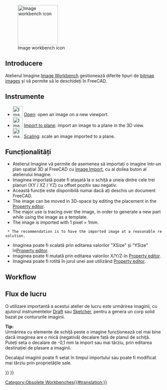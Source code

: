 <languages/>

{{Docnav
|
|
|IconL=
|IconR=
}}

{{VeryImportantMessage|The '''Image Workbench''' is no longer included after version 0.20.<br>
Its functionality has been integrated in [[Std_Base|Std Base]]. See [[Std_Import|Std Import]] and [[Std_ViewLoadImage|Std ViewLoadImage]].}}

[[Image:Workbench_Image.svg|thumb|128px|Image workbench icon]]

{{TOCright}}

<span id="Introduction"></span>
== Introducere ==

{{TOCright}} Atelierul Imagine [[Image Workbench]] gestionează diferite tipuri de  [http://en.wikipedia.org/wiki/Raster_graphics bitmap images] și vă permite să le deschideți în FreeCAD.

<span id="Tools"></span>
== Instrumente ==

<div class="mw-translate-fuzzy">
* [[Image:Image-import.svg|32px]] [[Image_Open|Open]]: open an image on a new viewport.
* [[Image:Image-import-to-plane.svg|32px]] [[Image_CreateImagePlane|Import to plane]]: import an image to a plane in the 3D view.
* [[Image:Image-scale.svg|32px]] [[Image_Scaling|Scaling]]: scale an image imported to a plane.
</div>

<span id="Features"></span>
== Funcționalități ==

* Atelierul Imagine vă permite de asemenea să importați o imagine într-un plan spațial 3D al FreeCAD cu [[Image CreateImagePlane/ro|Image Import]], cu al doilea buton al atelierului Imagine.
* Imaginea importată poate fi atașată la o schiță a uneia dintre cele trei planuri (XY / XZ / YZ) cu ​​offset pozitiv sau negativ.
* Această funcție este disponibilă numai dacă ați deschis un document FreeCAD.
* The image can be moved in 3D-space by editing the placement in the [[Property editor|Property editor]].
* The major use is tracing over the image, in order to generate a new part while using the image as a template.
* The image is imported with 1 pixel = 1mm.
  * The recommendation is to have the imported image at a reasonable resolution.
* Imaginea poate fi scalată prin editarea valorilor "XSize" și "YSize" în[[Property editor|Property editor]].
* Imaginea poate fi mutată prin editarea valorilor X/Y/Z-în [[Property editor|Property editor]].
* Imaginea poate fi rotită în jurul unei axe utilizând [[Property editor|Property editor]].

== Workflow ==

<div class="mw-translate-fuzzy">
== Flux de lucru == 
O utilizare importantă a acestui atelier de lucru este urmărirea imaginii, cu ajutorul instrumentelor [[Draft Workbench | Draft]] sau [[Sketcher Workbench | Sketcher]], pentru a genera un corp solid bazat pe contururile imaginii.
</div>

'''Tip:'''<br />
Urmărirea cu elemente de schiță peste o imagine funcționează cel mai bine dacă imaginea are o mică (negativă) decalare față de planul de schiță.
<br />
Puteți seta o decalare de -0,1 mm la import sau mai târziu, prin editarea destinației de plasare a imaginii.

Decalajul imaginii poate fi setat în timpul importului sau poate fi modificat mai târziu prin proprietățile sale.


<div class="mw-translate-fuzzy">
{{docnav/ro|Raytracing Workbench/ro|Draft Workbench/ro}}
</div>

{{Image Tools navi{{#translation:}}}}
{{Userdocnavi{{#translation:}}}}
[[Category:Obsolete Workbenches{{#translation:}}]]